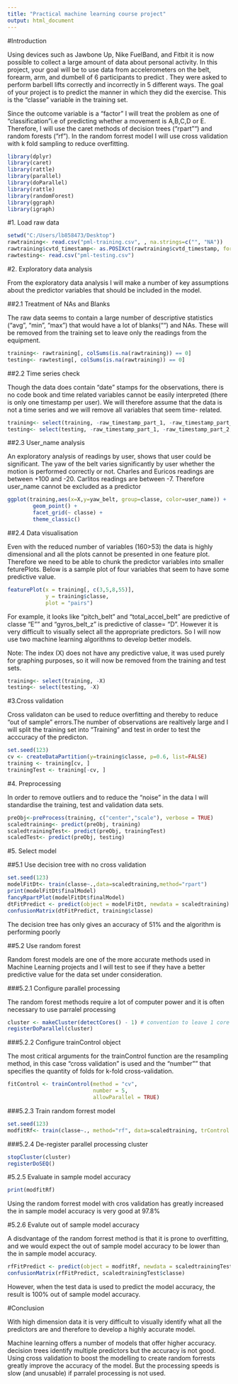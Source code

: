 ---
title: "Practical machine learning course project"
output: html_document
---
#Introduction

Using devices such as Jawbone Up, Nike FuelBand, and Fitbit it is now possible to collect a large amount of data about personal activity. In this project, your goal will be to use data from accelerometers on the belt, forearm, arm, and dumbell of 6 participants to predict . They were asked to perform barbell lifts correctly and incorrectly in 5 different ways. The goal of your project is to predict the manner in which they did the exercise. This is the "classe" variable in the training set. 

Since the outcome variable is a "factor" I will treat the problem as one of "classification"i.e of predicting whether a movement is A,B,C,D or E. Therefore, I  will use the caret methods of decision trees ("rpart"") and random forests ("rf"). In the random forrest model I will use cross validation with k fold sampling to reduce overfitting.

```{r, echo=FALSE}
library(dplyr)
library(caret)
library(rattle)
library(parallel)
library(doParallel)
library(rattle)
library(randomForest)
library(ggraph)
library(igraph)
```


#1. Load raw data

```{r}
setwd("C:/Users/lb858473/Desktop")
rawtraining<- read.csv("pml-training.csv", , na.strings=c("", "NA"))
rawtraining$cvtd_timestamp<- as.POSIXct(rawtraining$cvtd_timestamp, format = "%d/%m/%Y %H:%M")
rawtesting<- read.csv("pml-testing.csv")
```

#2. Exploratory data analysis

From the exploratory data analysis I will make a number of key assumptions about the predictor variables that should be included in the model.  

##2.1 Treatment of NAs and Blanks

The raw data seems to contain a large number of descriptive statistics ("avg", "min", "max") that would have a lot of blanks("") and NAs. These will be removed from the training set to leave only the readings from the equipment. 

```{r}
training<- rawtraining[, colSums(is.na(rawtraining)) == 0] 
testing<- rawtesting[, colSums(is.na(rawtraining)) == 0] 
```


##2.2 Time series check

Though the data does contain "date" stamps for the observations, there is no code book and time related variables cannot be easily interpreted (there is only one timestamp per user). We will therefore assume that the data is not a time series and we will remove all variables that seem time- related. 

```{r}
training<- select(training, -raw_timestamp_part_1, -raw_timestamp_part_2,-cvtd_timestamp, -num_window, -new_window)
testing<- select(testing, -raw_timestamp_part_1, -raw_timestamp_part_2,-cvtd_timestamp, -num_window, -new_window)
```

##2.3 User_name analysis

An exploratory analysis of readings by user, shows that user could be significant. The yaw of the belt varies significantly by user whether the motion is performed correctly or not. Charles and Euricos readings are between +100 and -20. Carlitos readings are between -7. Therefore user_name cannot be excluded as a predictor

```{r, fig.width=7,fig.height=7}
ggplot(training,aes(x=X,y=yaw_belt, group=classe, color=user_name)) + 
        geom_point() + 
        facet_grid(~ classe) +
        theme_classic() 
```

##2.4 Data visualisation

Even with the reduced number of variables (160>53) the data is highly dimensional and all the plots cannot be presented in one feature plot. Therefore we need to be able to chunk the predictor variables into smaller feturePlots. Below is a sample plot of four variables that seem to have some predictive value.   

```{r, fig.width=7,fig.height=7}
featurePlot(x = training[, c(3,5,8,55)], 
            y = training$classe, 
            plot = "pairs")
```

For example, it looks like "pitch_belt"  and "total_accel_belt" are predictive of classe "E"" and "gyros_belt_z" is predictive of classe= "D". However it is very difficult to visually select all the appropriate predictors. So I will now use two machine learning algorithms to develop better models.  

Note: The index (X) does not have any predictive value, it was used purely for graphing purposes, so it will now be removed from the training and test sets.

```{r}
training<- select(training, -X)
testing<- select(testing, -X)
```

#3.Cross validation

Cross validaton can be used to reduce overfitting and thereby to reduce "out of sample" errors.The number of observations are realtively large and I will split the training set into "Training" and test in order  to test the acccuracy of the predicton.

```{r}
set.seed(123)
cv <- createDataPartition(y=training$classe, p=0.6, list=FALSE)
training <- training[cv, ] 
trainingTest <- training[-cv, ]

```


#4. Preprocessing

In order to remove outliers and to reduce the "noise" in the data I will standardise the training, test and validation data sets. 

```{r}
preObj<-preProcess(training, c("center","scale"), verbose = TRUE)
scaledtraining<- predict(preObj, training)
scaledtrainingTest<- predict(preObj, trainingTest)
scaledTest<- predict(preObj, testing)

```

#5. Select model 

##5.1 Use decision tree with no cross validation

```{r}
set.seed(123)
modelFitDt<- train(classe~.,data=scaledtraining,method="rpart")
print(modelFitDt$finalModel)
fancyRpartPlot(modelFitDt$finalModel)
dtFitPredict <- predict(object = modelFitDt, newdata = scaledtraining)
confusionMatrix(dtFitPredict, training$classe)
```

The decision tree has only gives an accuracy of 51% and the algorithm is performing poorly 

##5.2 Use random forest

Random forest models are one of the more accurate methods used in Machine Learning projects and I will test to see if they have a better predictive value for the data set under consideration.  

###5.2.1 Configure parallel processing

The random forest methods require a lot of computer power and it is often necessary to use parralel processing

```{r}
cluster <- makeCluster(detectCores() - 1) # convention to leave 1 core for OS
registerDoParallel(cluster)

```

###5.2.2 Configure trainControl object

The most critical arguments for the trainControl function are the resampling method, in this case "cross validation" is used and the "number"" that specifies the quantity of folds for k-fold cross-validation.

```{r}
fitControl <- trainControl(method = "cv",
                           number = 5,
                           allowParallel = TRUE)

```

###5.2.3 Train random forrest model

```{r}
set.seed(123)
modfitRf<- train(classe~., method="rf", data=scaledtraining, trControl = fitControl)
```

###5.2.4 De-register parallel processing cluster

```{r}
stopCluster(cluster)
registerDoSEQ()
```

#5.2.5 Evaluate in sample model accuracy

```{r}
print(modfitRf)
```

Using the random forrest model with cros validation has greatly increased the  in sample model accuracy is very good at 97.8%

#5.2.6 Evalute out of sample model accuracy

A disdvantage of the random forrest method is that it is prone to overfitting, and we would expect the out of sample model accuracy to be lower than the in sample model accuracy.

```{r}
rfFitPredict <- predict(object = modfitRf, newdata = scaledtrainingTest)
confusionMatrix(rfFitPredict, scaledtrainingTest$classe)
```

However, when the test data is used to predict the model accuracy, the result is 100% out of sample model accuracy.

#Conclusion

With high dimension data it is very difficult to visually identify what all the predictors are and therefore to develop a highly accurate model. 

Machine learning offers a number of models that offer higher accuracy. decision trees identify multiple predictors but the accuracy is not good. Using cross validation to boost the modelling to create random forrests greatly improve the accuracy of the model. But the processing speeds is slow (and unusable) if parralel processing is not used.  
